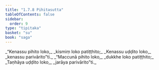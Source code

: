 ```yaml
---
title: "1.7.8 Pihitasutta"
tableOfContents: false
sidebar:
  order: 9
type: "tipitaka"
basket: "su"
book: "saga"
---
```



<DynamicBreadcrumb />

<Division number="68" book="saga" bookNo="12" page="37">

<Paragraph number="325" type="verses" book="saga">
_“Kenassu pihito loko,_  
_kismiṃ loko patiṭṭhito;_  
_Kenassu uḍḍito loko,_  
_kenassu parivārito”ti._  

</Paragraph>

<Paragraph number="326" type="verses" book="saga">
_“Maccunā pihito loko,_  
_dukkhe loko patiṭṭhito;_  
_Taṇhāya uḍḍito loko,_  
_jarāya parivārito”ti._
</Paragraph>
</Division>